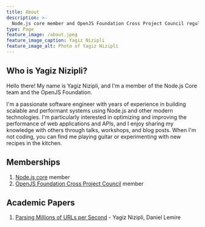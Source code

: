 ```yaml
---
title: About
description: >-
  Node.js core member and OpenJS Foundation Cross Project Council regular member
type: Page
feature_image: /about.jpeg
feature_image_caption: Yagiz Nizipli
feature_image_alt: Photo of Yagiz Nizipli
---
```


## Who is Yagiz Nizipli?

Hello there! My name is Yagiz Nizipli, and I'm a member of the Node.js Core team and the OpenJS Foundation.

I'm a passionate software engineer with years of experience in building scalable and performant systems using Node.js and other modern technologies. I'm particularly interested in optimizing and improving the performance of web applications and APIs, and I enjoy sharing my knowledge with others through talks, workshops, and blog posts. When I'm not coding, you can find me playing guitar or experimenting with new recipes in the kitchen.

## Memberships
 
 1. [Node.js core][nodejs-repository] member
 2. [OpenJS Foundation Cross Project Council][openjsf-cpc-repository] member

## Academic Papers

 1. [Parsing Millions of URLs per Second][parsing-millions-of-urls] - Yagiz Nizipli, Daniel Lemire


[nodejs-repository]: https://github.com/nodejs/node
[openjsf-cpc-repository]: https://github.com/openjs-foundation/cross-project-council

[parsing-millions-of-urls]: https://www.authorea.com/doi/full/10.22541/au.168571970.03060289
